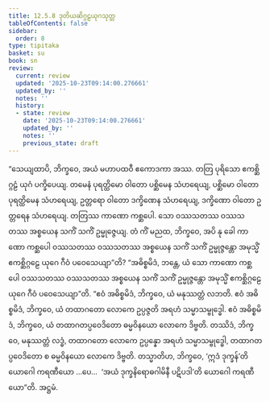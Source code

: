 ```yaml
---
title: 12.5.8 ဒုတိယဆိဂ္ဂဠယုဂသုတ္တ
tableOfContents: false
sidebar:
  order: 8
type: tipitaka
basket: su
book: sn
review:
  current: review
  updated: '2025-10-23T09:14:00.276661'
  updated_by: ''
  notes: ''
  history:
  - state: review
    date: '2025-10-23T09:14:00.276661'
    updated_by: ''
    notes: ''
    previous_state: draft
---
```



<ReviewStatus review={frontmatter.review} showDetails={true} />

<HypothesisAnnotation frontmatter={frontmatter} />

<DynamicBreadcrumb />

<Division number="1118" book="sn" e="ch" v="18" p="446">

<Paragraph number="2395" book="sn">
“သေယျထာပိ, ဘိက္ခဝေ, အယံ မဟာပထဝီ ဧကောဒကာ အဿ. တတြ ပုရိသော ဧကစ္ဆိဂ္ဂဠံ ယုဂံ ပက္ခိပေယျ. တမေနံ ပုရတ္ထိမော ဝါတော ပစ္ဆိမေန သံဟရေယျ, ပစ္ဆိမော ဝါတော ပုရတ္ထိမေန သံဟရေယျ, ဥတ္တရော ဝါတော ဒက္ခိဏေန သံဟရေယျ, ဒက္ခိဏော ဝါတော ဥတ္တရေန သံဟရေယျ. တတြဿ ကာဏော ကစ္ဆပေါ. သော ဝဿသတဿ ဝဿသတဿ အစ္စယေန သကိံ သကိံ ဥမ္မုဇ္ဇေယျ. တံ ကိံ မညထ, ဘိက္ခဝေ, အပိ နု ခေါ ကာဏော ကစ္ဆပေါ ဝဿသတဿ ဝဿသတဿ အစ္စယေန သကိံ သကိံ ဥမ္မုဇ္ဇန္တော အမုသ္မိံ ဧကစ္ဆိဂ္ဂဠေ ယုဂေ ဂီဝံ ပဝေသေယျာ”တိ? “အဓိစ္စမိဒံ, ဘန္တေ, ယံ သော ကာဏော ကစ္ဆပေါ ဝဿသတဿ ဝဿသတဿ အစ္စယေန သကိံ သကိံ ဥမ္မုဇ္ဇန္တော အမုသ္မိံ ဧကစ္ဆိဂ္ဂဠေ ယုဂေ ဂီဝံ ပဝေသေယျာ”တိ.
</Paragraph>

<Paragraph number="2396" book="sn">
“ဧဝံ အဓိစ္စမိဒံ, ဘိက္ခဝေ, ယံ မနုဿတ္တံ လဘတိ. ဧဝံ အဓိစ္စမိဒံ, ဘိက္ခဝေ, ယံ တထာဂတော လောကေ ဥပ္ပဇ္ဇတိ အရဟံ သမ္မာသမ္ဗုဒ္ဓေါ. ဧဝံ အဓိစ္စမိဒံ, ဘိက္ခဝေ, ယံ တထာဂတပ္ပဝေဒိတော ဓမ္မဝိနယော လောကေ ဒိဗ္ဗတိ. တဿိဒံ, ဘိက္ခဝေ, မနုဿတ္တံ လဒ္ဓံ, တထာဂတော လောကေ ဥပ္ပန္နော အရဟံ သမ္မာသမ္ဗုဒ္ဓေါ, တထာဂတပ္ပဝေဒိတော စ ဓမ္မဝိနယော လောကေ ဒိဗ္ဗတိ.
</Paragraph>

<Paragraph number="2397" book="sn">
တသ္မာတိဟ, ဘိက္ခဝေ, ‘ဣဒံ ဒုက္ခန်’တိ ယောဂေါ ကရဏီယော …ပေ…  ‘အယံ ဒုက္ခနိရောဓဂါမိနီ ပဋိပဒါ’တိ ယောဂေါ ကရဏီယော”တိ.

</Paragraph>
</Division>

<Paragraph number="2398" type="center" book="sn">
အဋ္ဌမံ.
</Paragraph>
